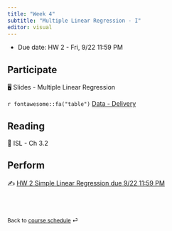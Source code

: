 ```yaml
---
title: "Week 4"
subtitle: "Multiple Linear Regression - I"
editor: visual
---
```


::: callout-important
-   Due date: HW 2 - Fri, 9/22 11:59 PM
:::

## Participate

🖥️ Slides - Multiple Linear Regression

`r fontawesome::fa("table")` [Data - Delivery](/slides/data/data-ex-3-1.csv)

## Reading

📖 ISL - Ch 3.2

## Perform

✍️ [HW 2 Simple Linear Regression due 9/22 11:59 PM](../hw/hw-2.html)

<br><br>

::: {style="font-size: 0.875em;"}
Back to [course schedule](/ "Course schedule") ⏎
:::
